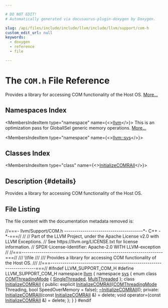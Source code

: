 ```yaml
---

# DO NOT EDIT!
# Automatically generated via docusaurus-plugin-doxygen by Doxygen.

slug: /api/files/include/include/llvm/include/llvm/support/com-h
custom_edit_url: null
keywords:
  - doxygen
  - reference
  - file

---
```





# The `COM.h` File Reference

<DoxygenPage pluginConfig={pluginConfig}>

Provides a library for accessing COM functionality of the Host OS. <a href="#details">More...</a>

## Namespaces Index

<MembersIndex>

<MembersIndexItem
  type="namespace"
  name={<><a href="/docs/api/namespaces/llvm">llvm</a></>}>
This is an optimization pass for GlobalISel generic memory operations. <a href="/docs/api/namespaces/llvm/#details">More...</a>
</MembersIndexItem>

<MembersIndexItem
  type="namespace"
  name={<><a href="/docs/api/namespaces/llvm/sys">llvm::sys</a></>}>
</MembersIndexItem>

</MembersIndex>

## Classes Index

<MembersIndex>

<MembersIndexItem
  type="class"
  name={<><a href="/docs/api/classes/llvm/sys/initializecomraii">InitializeCOMRAII</a></>}>
</MembersIndexItem>

</MembersIndex>

## Description {#details}

Provides a library for accessing COM functionality of the Host OS.

## File Listing

The file content with the documentation metadata removed is:

<ProgramListing>

<Link id="l00001" /><CodeLine lineNumber="1"><Highlight kind="comment">//===- llvm/Support/COM.h ---------------------------------------&#42;- C++ -&#42;-===//</Highlight><Highlight kind="normal"></Highlight></CodeLine>
<Link id="l00002" /><CodeLine lineNumber="2"><Highlight kind="normal"></Highlight><Highlight kind="comment">//</Highlight><Highlight kind="normal"></Highlight></CodeLine>
<Link id="l00003" /><CodeLine lineNumber="3"><Highlight kind="normal"></Highlight><Highlight kind="comment">// Part of the LLVM Project, under the Apache License v2.0 with LLVM Exceptions.</Highlight><Highlight kind="normal"></Highlight></CodeLine>
<Link id="l00004" /><CodeLine lineNumber="4"><Highlight kind="normal"></Highlight><Highlight kind="comment">// See https://llvm.org/LICENSE.txt for license information.</Highlight><Highlight kind="normal"></Highlight></CodeLine>
<Link id="l00005" /><CodeLine lineNumber="5"><Highlight kind="normal"></Highlight><Highlight kind="comment">// SPDX-License-Identifier: Apache-2.0 WITH LLVM-exception</Highlight><Highlight kind="normal"></Highlight></CodeLine>
<Link id="l00006" /><CodeLine lineNumber="6"><Highlight kind="normal"></Highlight><Highlight kind="comment">//</Highlight><Highlight kind="normal"></Highlight></CodeLine>
<Link id="l00007" /><CodeLine lineNumber="7"><Highlight kind="normal"></Highlight><Highlight kind="comment">//===----------------------------------------------------------------------===//</Highlight><Highlight kind="comment"></Highlight></CodeLine>
<Link id="l00008" /><CodeLine lineNumber="8"><Highlight kind="comment">/// \\file</Highlight></CodeLine>
<Link id="l00009" /><CodeLine lineNumber="9"><Highlight kind="comment">///</Highlight></CodeLine>
<Link id="l00010" /><CodeLine lineNumber="10"><Highlight kind="comment">/// Provides a library for accessing COM functionality of the Host OS.</Highlight></CodeLine>
<Link id="l00011" /><CodeLine lineNumber="11"><Highlight kind="comment">///</Highlight><Highlight kind="normal"></Highlight></CodeLine>
<Link id="l00012" /><CodeLine lineNumber="12"><Highlight kind="normal"></Highlight><Highlight kind="comment">//===----------------------------------------------------------------------===//</Highlight><Highlight kind="normal"></Highlight></CodeLine>
<Link id="l00013" /><CodeLine lineNumber="13"><Highlight kind="normal"></Highlight></CodeLine>
<Link id="l00014" /><CodeLine lineNumber="14"><Highlight kind="normal"></Highlight><Highlight kind="preprocessor">#ifndef LLVM&#95;SUPPORT&#95;COM&#95;H</Highlight><Highlight kind="normal"></Highlight></CodeLine>
<Link id="l00015" /><CodeLine lineNumber="15"><Highlight kind="normal"></Highlight><Highlight kind="preprocessor">#define LLVM&#95;SUPPORT&#95;COM&#95;H</Highlight><Highlight kind="normal"></Highlight></CodeLine>
<Link id="l00016" /><CodeLine lineNumber="16"><Highlight kind="normal"></Highlight></CodeLine>
<Link id="l00017" /><CodeLine lineNumber="17"><Highlight kind="normal"></Highlight><Highlight kind="keyword">namespace </Highlight><Highlight kind="normal"><a href="/docs/api/namespaces/llvm">llvm</a> &#123;</Highlight></CodeLine>
<Link id="l00018" /><CodeLine lineNumber="18"><Highlight kind="normal"></Highlight><Highlight kind="keyword">namespace </Highlight><Highlight kind="normal"><a href="/docs/api/namespaces/llvm/sys">sys</a> &#123;</Highlight></CodeLine>
<Link id="l00019" /><CodeLine lineNumber="19"><Highlight kind="normal"></Highlight></CodeLine>
<Link id="l00020" /><CodeLine lineNumber="20" lineLink="/docs/api/namespaces/llvm/sys/#a4b70a76e943a3997fef6b97b3c46d2e9"><Highlight kind="normal"></Highlight><Highlight kind="keyword">enum class</Highlight><Highlight kind="normal"> <a href="/docs/api/namespaces/llvm/sys/#a4b70a76e943a3997fef6b97b3c46d2e9">COMThreadingMode</a> &#123; <a href="/docs/api/namespaces/llvm/sys/#a4b70a76e943a3997fef6b97b3c46d2e9aa32265e3ff7d55d382104535553f4564">SingleThreaded</a>, <a href="/docs/api/namespaces/llvm/sys/#a4b70a76e943a3997fef6b97b3c46d2e9ab8bb485f012f668cbf7456c8d2d7da20">MultiThreaded</a> &#125;;</Highlight></CodeLine>
<Link id="l00021" /><CodeLine lineNumber="21"><Highlight kind="normal"></Highlight></CodeLine>
<Link id="l00022" /><CodeLine lineNumber="22" lineLink="/docs/api/classes/llvm/sys/initializecomraii"><Highlight kind="normal"></Highlight><Highlight kind="keyword">class </Highlight><Highlight kind="normal"><a href="/docs/api/classes/llvm/sys/initializecomraii/#adf594cfe69c336cddd29d5ee0f419745">InitializeCOMRAII</a> &#123;</Highlight></CodeLine>
<Link id="l00023" /><CodeLine lineNumber="23"><Highlight kind="normal"></Highlight><Highlight kind="keyword">public</Highlight><Highlight kind="normal">:</Highlight></CodeLine>
<Link id="l00024" /><CodeLine lineNumber="24" lineLink="/docs/api/classes/llvm/sys/initializecomraii/#adf594cfe69c336cddd29d5ee0f419745"><Highlight kind="normal">  </Highlight><Highlight kind="keyword">explicit</Highlight><Highlight kind="normal"> <a href="/docs/api/classes/llvm/sys/initializecomraii/#adf594cfe69c336cddd29d5ee0f419745">InitializeCOMRAII</a>(<a href="/docs/api/namespaces/llvm/sys/#a4b70a76e943a3997fef6b97b3c46d2e9">COMThreadingMode</a> Threading,</Highlight></CodeLine>
<Link id="l00025" /><CodeLine lineNumber="25"><Highlight kind="normal">                             </Highlight><Highlight kind="keywordtype">bool</Highlight><Highlight kind="normal"> SpeedOverMemory = </Highlight><Highlight kind="keyword">false</Highlight><Highlight kind="normal">);</Highlight></CodeLine>
<Link id="l00026" /><CodeLine lineNumber="26" lineLink="/docs/api/classes/llvm/sys/initializecomraii/#ab06eb9a1f9111afc911cf9f78e5c105c"><Highlight kind="normal">  <a href="/docs/api/classes/llvm/sys/initializecomraii/#ab06eb9a1f9111afc911cf9f78e5c105c">~InitializeCOMRAII</a>();</Highlight></CodeLine>
<Link id="l00027" /><CodeLine lineNumber="27"><Highlight kind="normal"></Highlight></CodeLine>
<Link id="l00028" /><CodeLine lineNumber="28"><Highlight kind="normal"></Highlight><Highlight kind="keyword">private</Highlight><Highlight kind="normal">:</Highlight></CodeLine>
<Link id="l00029" /><CodeLine lineNumber="29"><Highlight kind="normal">  <a href="/docs/api/classes/llvm/sys/initializecomraii/#adf594cfe69c336cddd29d5ee0f419745">InitializeCOMRAII</a>(</Highlight><Highlight kind="keyword">const</Highlight><Highlight kind="normal"> <a href="/docs/api/classes/llvm/sys/initializecomraii/#adf594cfe69c336cddd29d5ee0f419745">InitializeCOMRAII</a> &amp;) = </Highlight><Highlight kind="keyword">delete</Highlight><Highlight kind="normal">;</Highlight></CodeLine>
<Link id="l00030" /><CodeLine lineNumber="30"><Highlight kind="normal">  </Highlight><Highlight kind="keywordtype">void</Highlight><Highlight kind="normal"> operator=(</Highlight><Highlight kind="keyword">const</Highlight><Highlight kind="normal"> <a href="/docs/api/classes/llvm/sys/initializecomraii/#adf594cfe69c336cddd29d5ee0f419745">InitializeCOMRAII</a> &amp;) = </Highlight><Highlight kind="keyword">delete</Highlight><Highlight kind="normal">;</Highlight></CodeLine>
<Link id="l00031" /><CodeLine lineNumber="31"><Highlight kind="normal">&#125;;</Highlight></CodeLine>
<Link id="l00032" /><CodeLine lineNumber="32"><Highlight kind="normal">&#125;</Highlight></CodeLine>
<Link id="l00033" /><CodeLine lineNumber="33"><Highlight kind="normal">&#125;</Highlight></CodeLine>
<Link id="l00034" /><CodeLine lineNumber="34"><Highlight kind="normal"></Highlight></CodeLine>
<Link id="l00035" /><CodeLine lineNumber="35"><Highlight kind="normal"></Highlight><Highlight kind="preprocessor">#endif</Highlight></CodeLine>

</ProgramListing>


</DoxygenPage>
